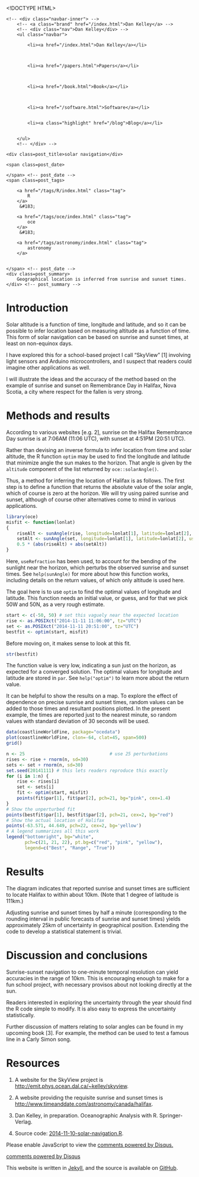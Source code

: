<!DOCTYPE HTML>
<html>
<head>
<link rel='stylesheet' type='text/css' href='/css/syntax.css' />
<link rel='stylesheet' type='text/css' href='/css/style.css' />
<meta charset="UTF-8">
<title>solar navigation</title>
</head>

<body>
<div class="navbar">
    <!-- <div class="navbar-inner"> -->
        <!-- <a class="brand" href="/index.html">Dan Kelley</a> -->
        <!-- <div class="nav">Dan Kelley</div> -->
        <ul class="navbar">
            
            <li><a href="/index.html">Dan Kelley</a></li>
            

            
            <li><a href="/papers.html">Papers</a></li>
            

            
            <li><a href="/book.html">Book</a></li>
            

            
            <li><a href="/software.html">Software</a></li>
            
            
            <li><a class="highlight" href="/blog">Blog</a></li>
            

        </ul>
        <!-- </div> -->
</div>

<div id="content">
    
<script type="text/javascript" src="http://cdn.mathjax.org/mathjax/latest/MathJax.js?config=TeX-AMS-MML_HTMLorMML"> </script>





<!-- <div class="span8"> -->

<div class=topnav>

<!-- | <a href='/blog'>Home</a> | -->

</div> <!-- topnav -->


<div class="page-header">

    <div class=post_title>solar navigation</div>
<!-- </div> --> <!-- span8 -->

<!-- <div class="span4"> -->

<div class=slug>
    <span class=post_date>
        
    </span> <!-- post_date -->
    <span class=post_tags>
        
        <a href="/tags/R/index.html" class="tag">
            R
        </a>
         &#183; 
        
        <a href="/tags/oce/index.html" class="tag">
            oce
        </a>
         &#183; 
        
        <a href="/tags/astronomy/index.html" class="tag">
            astronomy
        </a>
        
        
    </span> <!-- post_date -->
    <div class=post_summary>
        Geographical location is inferred from sunrise and sunset times.
    </div> <!-- post_summary -->
</div> <!-- slug -->

<!-- </div> -->
<!-- span4 -->
</div> <!-- page-header -->



# Introduction

Solar altitude is a function of time, longitude and latitude, and so it can be
possible to infer location based on measuring altitude as a function of time.
This form of solar navigation can be based on sunrise and sunset times, at
least on non-equinox days.

I have explored this for a school-based project I call "SkyView" [1] involving
light sensors and Arduino microcontrollers, and I suspect that readers could
imagine other applications as well.

I will illustrate the ideas and the accuracy of the method based on the example
of sunrise and sunset on Remembrance Day in Halifax, Nova Scotia, a city where
respect for the fallen is very strong.

# Methods and results

According to various websites [e.g. 2], sunrise on the Halifax Remembrance Day
sunrise is at 7:06AM (11:06 UTC), with sunset at 4:51PM (20:51 UTC).

Rather than devising an inverse formula to infer location from time and solar
altitude, the R function ``optim`` may be used to find the longitude and
latitude that minimize angle the sun makes to the horizon.  That angle is given
by the ``altitude`` component of the list returned by ``oce::solarAngle()``.

Thus, a method for inferring the location of Halifax is as follows.  The first
step is to define a function that returns the absolute value of the solar
angle, which of course is zero at the horizon.  We will try using paired
sunrise and sunset, although of course other alternatives come to mind in
various applications.

```r
library(oce)
misfit <- function(lonlat)
{
    riseAlt <- sunAngle(rise, longitude=lonlat[1], latitude=lonlat[2], useRefraction=TRUE)$altitude
    setAlt <- sunAngle(set, longitude=lonlat[1], latitude=lonlat[2], useRefraction=TRUE)$altitude
    0.5 * (abs(riseAlt) + abs(setAlt))
}
```
Here, ``useRefraction`` has been used, to account for the bending of the
sunlight near the horizon, which perturbs the observed sunrise and sunset
times.  See ``help(sunAngle)`` for more about how this function works,
including details on the return values, of which only altitude is used here.

The goal here is to use ``optim`` to find the optimal values of longitude and
latitude.  This function needs an initial value, or guess, and for that we pick
50W and 50N, as a very rough estimate.
```r
start <- c(-50, 50) # set this vaguely near the expected location
rise <- as.POSIXct("2014-11-11 11:06:00", tz="UTC")
set <- as.POSIXct("2014-11-11 20:51:00", tz="UTC")
bestfit <- optim(start, misfit)
```
Before moving on, it makes sense to look at this fit.
```r
str(bestfit)
```
The function value is very low, indicating a sun just on the horizon, as
expected for a converged solution.  The optimal values for longitude and
latitude are stored in ``par``. See ``help("optim")`` to learn more about the
return value.

It can be helpful to show the results on a map.  To explore the effect of
dependence on precise sunrise and sunset times, random values can be added to
those times and resultant positions plotted.  In the present example, the times
are reported just to the nearest minute, so random values with standard
deviation of 30 seconds will be used.

```r
data(coastlineWorldFine, package="ocedata")
plot(coastlineWorldFine, clon=-64, clat=45, span=500)
grid()

n <- 25                                # use 25 perturbations
rises <- rise + rnorm(n, sd=30)
sets <- set + rnorm(n, sd=30)
set.seed(20141111) # this lets readers reproduce this exactly
for (i in 1:n) {
    rise <- rises[i]
    set <- sets[i]
    fit <- optim(start, misfit)
    points(fit$par[1], fit$par[2], pch=21, bg="pink", cex=1.4)
}
# Show the unperturbed fit
points(bestfit$par[1], bestfit$par[2], pch=21, cex=2, bg="red")
# Show the actual location of Halifax
points(-63.571, 44.649, pch=22, cex=2, bg='yellow')
# A legend summarizes all this work
legend("bottomright", bg="white", 
       pch=c(21, 21, 22), pt.bg=c("red", "pink", "yellow"),
       legend=c("Best", "Range", "True"))
```

# Results

The diagram indicates that reported sunrise and sunset times are sufficient to
locate Halifax to within about 10km.  (Note that 1 degree of latitude is
111km.)

Adjusting sunrise and sunset times by half a minute (corresponding to the
rounding interval in public forecasts of sunrise and sunset times) yields
approximately 25km of uncertainty in geographical position.  Extending the code
to develop a statistical statement is trivial.

# Discussion and conclusions

Sunrise-sunset navigation to one-minute temporal resolution can yield
accuracies in the range of 10km.  This is encouraging enough to make for a fun
school project, with necessary provisos about not looking directly at the sun.

Readers interested in exploring the uncertainty through the year should find
the R code simple to modify.  It is also easy to express the uncertainty
statistically.

Further discussion of matters relating to solar angles can be found in my
upcoming book [3].  For example, the method can be used to test a famous line
in a Carly Simon song.


# Resources

1. A website for the SkyView project is
[http://emit.phys.ocean.dal.ca/~kelley/skyview](http://emit.phys.ocean.dal.ca/~kelley/skyview/).
   
2. A website providing the requisite sunrise and sunset times is
[http://www.timeanddate.com/astronomy/canada/halifax](http://www.timeanddate.com/astronomy/canada/halifax).

3. Dan Kelley, in preparation.  Oceanographic Analysis with R. Springer-Verlag.

4. Source code: [2014-11-10-solar-navigation.R](/assets/2014-11-10-solar-navigation.R).



<div id="disqus_thread"></div>
<script type="text/javascript">
/* * * CONFIGURATION VARIABLES: EDIT BEFORE PASTING INTO YOUR WEBPAGE * * */
var disqus_shortname = 'dankelleydalhousie'; // required: replace example with your forum shortname

/* * * DON'T EDIT BELOW THIS LINE * * */
(function() {
 var dsq = document.createElement('script'); dsq.type = 'text/javascript'; dsq.async = true;
 dsq.src = '//' + disqus_shortname + '.disqus.com/embed.js';
 (document.getElementsByTagName('head')[0] || document.getElementsByTagName('body')[0]).appendChild(dsq);
 })();
</script>
<noscript>Please enable JavaScript to view the <a href="http://disqus.com/?ref_noscript">comments powered by Disqus.</a></noscript>
<a href="http://disqus.com" class="dsq-brlink">comments powered by <span class="logo-disqus">Disqus</span></a>


</div>

<p class="footnote">This website is written in <a
href="http://jekyllrb.com">Jekyll</a>, and the source is available on <a
href="https://github.com/dankelley/dankelley.github.io">GitHub</a>.</p>

</body>
</html>

